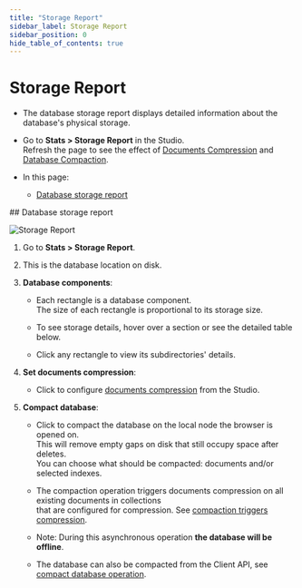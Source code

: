 ```yaml
---
title: "Storage Report"
sidebar_label: Storage Report
sidebar_position: 0
hide_table_of_contents: true
---
```



# Storage Report
<Admonition type="note" title="Note">

* The database storage report displays detailed information about the database's physical storage.  

* Go to __Stats &gt; Storage Report__ in the Studio.  
  Refresh the page to see the effect of [Documents Compression](../../../server/storage/documents-compression) and [Database Compaction](../../../client-api/operations/server-wide/compact-database).

* In this page:  
  * [Database storage report](../../../studio/database/stats/storage-report#database-storage-report)  

</Admonition>
## Database storage report

![Storage Report](./assets/storage-report.png)

1. Go to __Stats &gt; Storage Report__.  

2. This is the database location on disk.  

3. __Database components__:  

   * Each rectangle is a database component.  
     The size of each rectangle is proportional to its storage size.  
   
   * To see storage details, hover over a section or see the detailed table below.

   * Click any rectangle to view its subdirectories' details.

4. __Set documents compression__:
   
   * Click to configure [documents compression](../../../studio/database/settings/documents-compression) from the Studio.  

5. __Compact database__:  

   * Click to compact the database on the local node the browser is opened on.  
     This will remove empty gaps on disk that still occupy space after deletes.  
     You can choose what should be compacted: documents and/or selected indexes.  

   * The compaction operation triggers documents compression on all existing documents in collections  
     that are configured for compression. See [compaction triggers compression](../../../client-api/operations/server-wide/compact-database#compaction-triggers-compression).  
   
   * Note: During this asynchronous operation __the database will be offline__.
 
   * The database can also be compacted from the Client API, see [compact database operation](../../../client-api/operations/server-wide/compact-database). 



